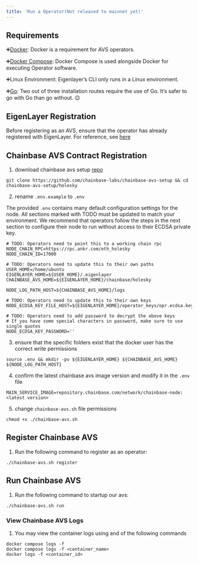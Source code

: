 ```yaml
---
title: 'Run a Operator(Not released to mainnet yet)'
---
```


## Requirements

➕[Docker](https://docs.docker.com/get-docker/): Docker is a requirement for AVS operators.

➕[Docker Compose](https://docs.docker.com/compose/install/):  Docker Compose is used alongside Docker for executing Operator software. 

➕Linux Environment: Eigenlayer’s CLI only runs in a Linux environment.

➕[Go](https://go.dev/doc/install): Two out of three installation routes require the use of Go. It’s safer to go with Go than go without. 😉

## EigenLayer Registration

Before registering as an AVS, ensure that the operator has already registered with EigenLayer. 
For reference, see [here](https://docs.eigenlayer.xyz/eigenlayer/operator-guides/operator-installation)

## Chainbase AVS Contract Registration

1. download chainbase avs setup [repo](https://github.com/chainbase-labs/chainbase-avs-setup)
```
git clone https://github.com/chainbase-labs/chainbase-avs-setup && cd chainbase-avs-setup/holesky
```

2. rename `.env.example` to `.env`

The provided `.env` contains many default configuration settings for the node. All sections marked with TODO must be updated to match your environment. We recommend that operators follow the steps in the next section to configure their node to run without access to their ECDSA private key.

```
# TODO: Operators need to point this to a working chain rpc
NODE_CHAIN_RPC=https://rpc.ankr.com/eth_holesky
NODE_CHAIN_ID=17000

# TODO: Operators need to update this to their own paths
USER_HOME=/home/ubuntu
EIGENLAYER_HOME=${USER_HOME}/.eigenlayer
CHAINBASE_AVS_HOME=${EIGENLAYER_HOME}/chainbase/holesky

NODE_LOG_PATH_HOST=${CHAINBASE_AVS_HOME}/logs

# TODO: Operators need to update this to their own keys
NODE_ECDSA_KEY_FILE_HOST=${EIGENLAYER_HOME}/operator_keys/opr.ecdsa.key.json

# TODO: Operators need to add password to decrypt the above keys
# If you have some special characters in password, make sure to use single quotes
NODE_ECDSA_KEY_PASSWORD=''
```

3. ensure that the specific folders exist that the docker user has the correct write permissions
```
source .env && mkdir -pv ${EIGENLAYER_HOME} ${CHAINBASE_AVS_HOME} ${NODE_LOG_PATH_HOST}
```

4. confirm the latest chainbase avs image version and modify it in the `.env` file
```shell
MAIN_SERVICE_IMAGE=repository.chainbase.com/network/chainbase-node:<latest version>
```

5. change `chainbase-avs.sh` file permissions
```shell
chmod +x ./chainbase-avs.sh
```

## Register Chainbase AVS

1. Run the following command to register as an operator:

```shell
./chainbase-avs.sh register
``` 

## Run Chainbase AVS

1. Run the following command to startup our avs:

```shell
./chainbase-avs.sh run
```

### View Chainbase AVS Logs 

1. You may view the container logs using and of the following commands
```shell
docker compose logs -f
docker compose logs -f <container_name>
docker logs -f <container_id>
```
